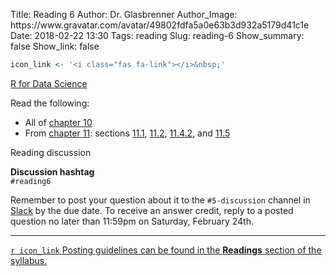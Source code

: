 Title: Reading 6
Author: Dr. Glasbrenner
Author_Image: https://www.gravatar.com/avatar/49802fdfa5a0e63b3d932a5179d41c1e
Date: 2018-02-22 13:30
Tags: reading
Slug: reading-6
Show_summary: false
Show_link: false

```r
icon_link <- '<i class="fas fa-link"></i>&nbsp;'
```

[[R for Data Science][r4ds-book]]{.h3}

Read the following:

*   All of [chapter 10][r4ds-ch-10]
*   From [chapter 11][r4ds-ch-11]: sections [11.1][r4ds-ch-11.1], [11.2][r4ds-ch-11.2], [11.4.2][r4ds-ch-11.4.2], and [11.5][r4ds-ch-11.5]

[Reading discussion]{.h3}

::::: {.callout .primary}
**Discussion hashtag** \
`#reading6`
:::::

::::: {.callout .secondary}
Remember to post your question about it to the `#5-discussion` channel in [Slack][cds101-slack] by the due date.
To receive an answer credit, reply to a posted question no later than 11:59pm on Saturday, February 24th.
:::::

---

[`r icon_link` Posting guidelines can be found in the **Readings** section of the syllabus.][syllabus-readings]

[r4ds-book]:         http://r4ds.had.co.nz/
[r4ds-ch-10]:        http://r4ds.had.co.nz/tibbles.html
[r4ds-ch-11]:        http://r4ds.had.co.nz/data-import.html
[r4ds-ch-11.1]:      http://r4ds.had.co.nz/data-import.html#introduction-5
[r4ds-ch-11.2]:      http://r4ds.had.co.nz/data-import.html#getting-started
[r4ds-ch-11.4.2]:    http://r4ds.had.co.nz/data-import.html#problems
[r4ds-ch-11.5]:      http://r4ds.had.co.nz/data-import.html#writing-to-a-file
[cds101-slack]:      https://masoncds101.slack.com
[syllabus-readings]: http://spring18.cds101.com/syllabus.html#readings
